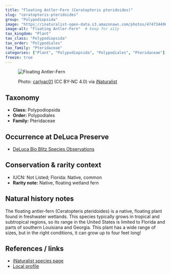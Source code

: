 ---
title: "Floating Antler-Fern (Ceratopteris pteridoides)"
slug: "ceratopteris-pteridoides"
group: "Polypodiopsida"
image: "https://inaturalist-open-data.s3.amazonaws.com/photos/474734496/medium.jpg"        # keep for thumbnails
image-alt: "Floating Antler-Fern"  # keep for a11y
tax_kingdom: "Plant"
tax_class: "Polypodiopsida"
tax_order: "Polypodiales"
tax_family: "Pteridaceae"
categories: ["Plant", "Polypodiopsida", "Polypodiales", "Pteridaceae"]   # these drive the chips + filtering
freeze: true
---

<figure class="species-figure">

<img src="https://inaturalist-open-data.s3.amazonaws.com/photos/474734496/medium.jpg" alt="Floating Antler-Fern" class="species-photo"/>

<figcaption class="photo-credit">

Photo: <a href="https://www.inaturalist.org/people/carlyac01">carlyac01</a> (CC BY-NC 4.0) via <a href="https://www.inaturalist.org/observations/264285939">iNaturalist</a>

</figcaption>

</figure>

## Taxonomy

-   **Class:** Polypodiopsida
-   **Order:** Polypodiales
-   **Family:** Pteridaceae

## Occurrence at DeLuca Preserve

-   [DeLuca Bio Blitz Species Observations](https://www.inaturalist.org/observations?project_id=191727&subview=table&taxon_id=137945)

## Conservation & rarity context

-   IUCN: Not Listed; Florida: Native, common
-   **Rarity note:** Native, floating wetland fern

## Natural history notes

The floating antler-fern (Ceratopteris pteridoides) is a native, floating plant found in freshwater wetlands. This species typically grows in tropical and subtropical regions, so its range in the United States is limited to Florida and parts of southern Louisiana and Georgia. This plant has a wide range of sizes, but in the right conditions, it can grow up to four feet long! 

## References / links

-   [iNaturalist species page](https://www.inaturalist.org/taxa/137945-Ceratopteris-pteridoides)
-   [Local profile](https://florida.plantatlas.usf.edu/plant/species/2712)
